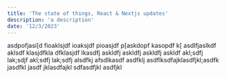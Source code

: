 ```yaml
---
title: 'The state of things, React & Nextjs updates'
description: 'a description'
date: '12/3/2023'
---
```


asdpofjasi[d fioaklsjdf ioaksjdf pioasjdf p[askdopf kasopdf k[ asdlfjaslkdf
aklsdf klasjdfkla dfklasjdf lkasdfj askldfj askldfj askldfj askldf akl;sdfj
lak;sdjf akl;sdfj lak;sdfj alsdfkj afsdlkasdf asdfklj asdflksdfajklasdfjkl;asdfk
jasdfkl jasdf jklasdfajkl sdfasdfjkl asdfjkl
